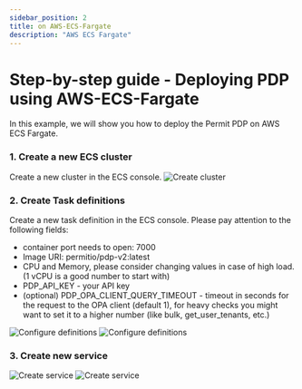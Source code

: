 ```yaml
---
sidebar_position: 2
title: on AWS-ECS-Fargate
description: "AWS ECS Fargate"
---
```


# Step-by-step guide - Deploying PDP using AWS-ECS-Fargate

In this example, we will show you how to deploy the Permit PDP on AWS ECS Fargate.

### 1. Create a new ECS cluster

Create a new cluster in the ECS console.
![Create cluster](/img/deployments/aws-fargate/1.png)

### 2. Create Task definitions

Create a new task definition in the ECS console. Please pay attention to the following fields:
- container port needs to open: 7000
- Image URI: permitio/pdp-v2:latest
- CPU and Memory, please consider changing values in case of high load. (1 vCPU is a good number to start with)
- PDP_API_KEY - your API key
- (optional) PDP_OPA_CLIENT_QUERY_TIMEOUT - timeout in seconds for the request to the OPA client (default 1), for heavy checks you might want to set it to a higher number (like bulk, get_user_tenants, etc.)

![Configure definitions](/img/deployments/aws-fargate/2.png)
![Configure definitions](/img/deployments/aws-fargate/3.png)


### 3. Create new service
![Create service](/img/deployments/aws-fargate/4.png)
![Create service](/img/deployments/aws-fargate/5.png)
